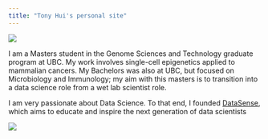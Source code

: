 ```yaml
---
title: "Tony Hui's personal site"
---
```


![](https://media.licdn.com/mpr/mpr/shrinknp_400_400/AAEAAQAAAAAAAAcJAAAAJDYxMWM1ZGYwLWI1OTgtNDZiYi1iNTJmLTE5ZjZkNWE0MzUzYw.jpg)

I am a Masters student in the Genome Sciences and Technology graduate program at UBC. My work involves single-cell epigenetics applied to mammalian cancers. My Bachelors was also at UBC, but focused on Microbiology and Immunology; my aim with this masters is to transition into a data science role from a wet lab scientist role.

I am very passionate about Data Science. To that end, I founded [DataSense](http://makedatasense.ca/?utm_source=github&utm_medium=github_readme&utm_campaign=passive), which aims to educate and inspire the next generation of data scientists

![](http://makedatasense.ca/wp-content/uploads/2015/09/DataSenseLogo-e1441776508179.png)